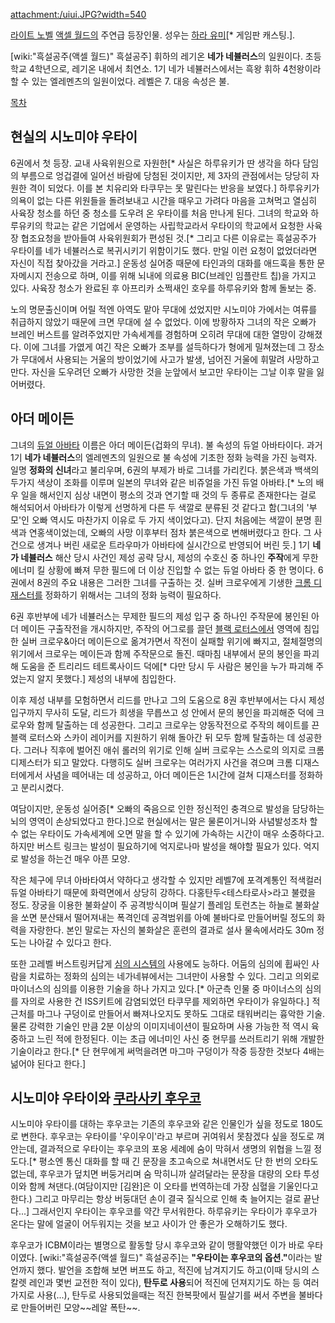 attachment:/uiui.JPG?width=540

[[라이트 노벨]] [[액셀 월드]]의 주연급 등장인물. 성우는 [[하라 유미]][* 게임판 캐스팅.].

[wiki:"흑설공주(액셀 월드)" 흑설공주] 휘하의 레기온 '''네가 네뷸러스'''의 일원이다. 초등학교 4학년으로, 레기온 내에서 최연소. 1기 네가 네뷸러스에서는 흑왕 휘하 4천왕이라 할 수 있는 엘레멘츠의 일원이었다. 레벨은 7. 대응 속성은 불. 

[[목차]]

== 현실의 시노미야 우타이 ==
6권에서 첫 등장. 교내 사육위원으로 자원한[* 사실은 하루유키가 딴 생각을 하다 담임의 부름으로 엉겁결에 일어선 바람에 당첨된 것이지만, 제 3자의 관점에서는 당당히 자원한 격이 되었다. 이를 본 치유리와 타쿠무는 못 말린다는 반응을 보였다.] 하루유키가 의욕이 없는 다른 위원들을 돌려보내고 시간을 때우고 가려다 마음을 고쳐먹고 열심히 사육장 청소를 하던 중 청소를 도우려 온 우타이를 처음 만나게 된다. 그녀의 학교와 하루유키의 학교는 같은 기업에서 운영하는 사립학교라서 우타이의 학교에서 요청한 사육장 협조요청을 받아들여 사육위원회가 편성된 것.[* 그리고 다른 이유로는 흑설공주가 우타이를 네가 네뷸러스로 복귀시키기 위함이기도 했다. 만일 이런 요청이 없었더라면 자신이 직접 찾아갔을 거라고.] 운동성 실어증 때문에 타인과의 대화를 애드훅을 통한 문자메시지 전송으로 하며, 이를 위해 뇌내에 의료용 BIC(브레인 임플란트 칩)을 가지고 있다. 사육장 청소가 완료된 후 아프리카 소쩍새인 호우를 하루유키와 함께 돌보는 중. 

노의 명문출신이며 어릴 적엔 아역도 맡아 무대에 섰었지만 시노미야 가에서는 여류를 취급하지 않았기 때문에 크면 무대에 설 수 없었다. 이에 방황하자 그녀의 작은 오빠가 브레인 버스트를 알려주었지만 가속세계를 경험하며 오히려 무대에 대한 열망이 강해졌다. 이에 그녀를 가엾게 여긴 작은 오빠가 조부를 설득하다가 형에게 밀쳐졌는데 그 장소가 무대에서 사용되는 거울의 방이었기에 사고가 발생, 넘어진 거울에 휘말려 사망하고 만다. 자신을 도우려던 오빠가 사망한 것을 눈앞에서 보고만 우타이는 그날 이후 말을 잃어버렸다.

== 아더 메이든 ==
그녀의 [[듀얼 아바타]] 이름은 아더 메이든(겁화의 무녀). 불 속성의 듀얼 아바타이다. 과거 1기 '''네가 네뷸러스'''의 엘레멘츠의 일원으로 불 속성에 기초한 정화 능력을 가진 능력자.
일명 '''정화의 신녀'''라고 불리우며, 6권의 부제가 바로 그녀를 가리킨다. 붉은색과 백색의 두가지 색상이 조화를 이루며 일본의 무녀와 같은 비쥬얼을 가진 듀얼 아바타.[* 노의 배우 일을 해서인지 심상 내면이 평소의 것과 연기할 때 것의 두 종류로 존재한다는 걸로 해석되어서 아바타가 이렇게 선명하게 다른 두 색깔로 분류된 것 같다고 함(그녀의 '부모'인 오빠 역시도 마찬가지 이유로 두 가지 색이었다고). 단지 처음에는 색깔이 분명 흰색과 연홍색이었는데, 오빠의 사망 이후부터 점차 붉은색으로 변해버렸다고 한다. 그 사건으로 생겨나 버린 새로운 트라우마가 아바타에 실시간으로 반영되어 버린 듯.]
1기 '''네가 네뷸러스''' 해산 당시 사건인 제성 공략 당시, 제성의 수호신 중 하나인 '''주작'''에게 무한 에너미 킬 상황에 빠져 무한 필드에 더 이상 진입할 수 없는 듀얼 아바타 중 한 명이다. 6권에서 8권의 주요 내용은 그러한 그녀를 구출하는 것.
실버 크로우에게 기생한 [[크롬 디재스터]]를 정화하기 위해서는 그녀의 정화 능력이 필요하다. 

6권 후반부에 네가 네뷸러스는 무제한 필드의 제성 입구 중 하나인 주작문에 봉인된 아더 메이든 구출작전을 개시하지만, 주작의 어그로를 끌던 [[블랙 로터스]]에서 영역에 침입한 실버 크로우&아더 메이든으로 옮겨가면서 작전이 실패할 위기에 빠지고, 절체절명의 위기에서 크로우는 메이든과 함께 주작문으로 돌진. 때마침 내부에서 문의 봉인을 파괴해 도움을 준 트리리드 테트록사이드 덕에[* 다만 당시 두 사람은 봉인을 누가 파괴해 주었는지 알지 못했다.] 제성의 내부에 침입한다.

이후 제성 내부를 모험하면서 리드를 만나고 그의 도움으로 8권 후반부에서는 다시 제성 입구까지 무사히 도달, 리드가 희생을 무릅쓰고 성 안에서 문의 봉인을 파괴해준 덕에 크로우와 함께 탈출하는 데 성공한다. 그리고 크로우는 양동작전으로 주작의 헤이트를 끈 블랙 로터스와 스카이 레이커를 지원하기 위해 돌아간 뒤 모두 함께 탈출하는 데 성공한다. 그러나 직후에 벌어진 애쉬 롤러의 위기로 인해 실버 크로우는 스스로의 의지로 크롬 디제스터가 되고 말았다. 
다행히도 실버 크로우는 여러가지 사건을 겪으며 크롬 디재스터에게서 사념을 떼어내는 데 성공하고, 아더 메이든은 1시간에 걸쳐 디재스터를 정화하고 분리시켰다. 

여담이지만, 운동성 실어증[* 오빠의 죽음으로 인한 정신적인 충격으로 발성을 담당하는 뇌의 영역이 손상되었다고 한다.]으로 현실에서는 말은 물론이거니와 사념발성조차 할 수 없는 우타이도 가속세계에 오면 말을 할 수 있기에 가속하는 시간이 매우 소중하다고. 하지만 버스트 링크는 발성이 필요하기에 억지로나마 발성을 해야할 필요가 있다. 억지로 발성을 하는건 매우 아픈 모양.

작은 체구에 무녀 아바타여서 약하다고 생각할 수 있지만 레벨7에 포격계통인 적색컬러 듀얼 아바타기 때문에 화력면에서 상당히 강하다. 다홍탄두<테스타로사>라고 불렸을 정도. 장궁을 이용한 불화살이 주 공격방식이며 필살기 플레임 토런츠는 하늘로 불화살을 쏘면 분산돼서 떨어져내는 폭격인데 공격범위를 아예 불바다로 만들어버릴 정도의 화력을 자랑한다. 본인 말로는 자신의 불화살은 훈련의 결과로 설사 물속에서라도 30m 정도는 나아갈 수 있다고 한다. 
 
또한 고레벨 버스트링커답게 [[심의 시스템]]의 사용에도 능하다. 어둠의 심의에 휩싸인 사람을 치료하는 정화의 심의는 네가네뷰에서는 그녀만이 사용할 수 있다. 그리고 의외로 마이너스의 심의를 이용한 기술을 하나 가지고 있다.[* 아군측 인물 중 마이너스의 심의를 자의로 사용한 건 ISS키트에 감염되었던 타쿠무를 제외하면 우타이가 유일하다.] 적 근처를 마그나 구덩이로 만들어서 빠져나오지도 못하도 그대로 태워버리는 흉악한 기술. 물론 강력한 기술인 만큼 2분 이상의 이미지네이션이 필요하며 사용 가능한 적 역시 육중하고 느린 적에 한정된다. 이는 초급 에너미인 사신 중 현무를 쓰러트리기 위해 개발한 기술이라고 한다.[* 단 현무에게 써먹을려면 마그마 구덩이가 작중 등장한 것보다 4배는 넒어야 된다고 한다.]

== 시노미야 우타이와 [[쿠라사키 후우코]] ==
시노미야 우타이를 대하는 후우코는 기존의 후우코와 같은 인물인가 싶을 정도로 180도로 변한다. 
후우코는 우타이를 '우이우이'라고 부르며 귀여워서 못참겠다 싶을 정도로 껴안는데, 결과적으로 우타이는 후우코의 포옹 세례에 숨이 막혀서 생명의 위협을 느낄 정도다.[* 평소엔 통신 대화를 할 때 긴 문장을 초고속으로 쳐내면서도 단 한 번의 오타도 없는데, 후우코가 덮치면 버둥거리며 숨 막히니까 살려달라는 문장을 대량의 오타 투성이와 함께 쳐댄다.(여담이지만 [김완]은 이 오타를 번역하는데 가장 심혈을 기울인다고 한다.) 그리고 마무리는 항상 버둥대던 손이 결국 질식으로 인해 축 늘어지는 걸로 끝난다...] 그래서인지 우타이는 후우코를 약간 무서워한다. 하루유키는 우타이가 후우코가 온다는 말에 얼굴이 어두워지는 것을 보고 사이가 안 좋은가 오해하기도 했다. 

후우코가 ICBM이라는 별명으로 활동할 당시 후우코와 같이 맹활약했던 이가 바로 우타이였다. [wiki:"흑설공주(액셀 월드)" 흑설공주]는 '''"우타이는 후우코의 옵션."'''이라는 발언까지 했다. 발언을 조합해 보면 버프도 하고, 적진에 남겨지기도 하고(이때 당시의 스칼렛 레인과 몇번 교전한 적이 있다), '''탄두로 사용'''되어 적진에 던져지기도 하는 등 여러가지로 사용(...), 탄두로 사용되었을때는 적진 한복팟에서 필살기를 써서 주변을 불바다로 만들어버린 모양~~레알 폭탄~~.
